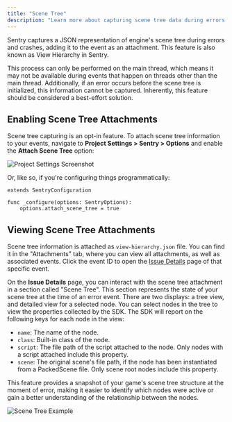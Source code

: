 ```yaml
---
title: "Scene Tree"
description: "Learn more about capturing scene tree data during errors and crashes. Sentry provides a visual representation of your game's scene tree at the time of failure, giving you additional insight into issues."
---
```


Sentry captures a JSON representation of engine's scene tree during errors and crashes, adding it to the event as an attachment. This feature is also known as View Hierarchy in Sentry.

This process can only be performed on the main thread, which means it may not be available during events that happen on threads other than the main thread. Additionally, if an error occurs before the scene tree is initialized, this information cannot be captured. Inherently, this feature should be considered a best-effort solution.

## Enabling Scene Tree Attachments

Scene tree capturing is an opt-in feature. To attach scene tree information to your events, navigate to **Project Settings > Sentry > Options** and enable the **Attach Scene Tree** option:

![Project Settings Screenshot](./img/project-settings.png)

Or, like so, if you're <PlatformLink to="/configuration/options/">configuring things programmatically</PlatformLink>:

```gdscript
extends SentryConfiguration

func _configure(options: SentryOptions):
	options.attach_scene_tree = true
```

## Viewing Scene Tree Attachments

Scene tree information is attached as `view-hierarchy.json` file. You can find it in the "Attachments" tab, where you can view all attachments, as well as associated events. Click the event ID to open the [Issue Details](/product/issues/issue-details) page of that specific event.

<Include name="common-imgs/viewhierarchy-list-example" />

On the **Issue Details** page, you can interact with the scene tree attachment in a section called "Scene Tree". This section represents the state of your scene tree at the time of an error event. There are two displays: a tree view, and detailed view for a selected node. You can select nodes in the tree to view the properties collected by the SDK. The SDK will report on the following keys for each node in the view:

- `name`: The name of the node.
- `class`: Built-in class of the node.
- `script`: The file path of the script attached to the node. Only nodes with a script attached include this property.
- `scene`: The original scene's file path, if the node has been instantiated from a PackedScene file. Only scene root nodes include this property.

This feature provides a snapshot of your game's scene tree structure at the moment of error, making it easier to identify which nodes were active or gain a better understanding of the relationship between the nodes.

![Scene Tree Example](./img/scene-tree-example.png)
